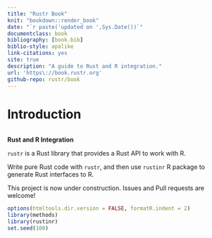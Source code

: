 ```yaml
--- 
title: "Rustr Book"
knit: "bookdown::render_book"
date: "`r paste('updated on ',Sys.Date())`"
documentclass: book
bibliography: [book.bib]
biblio-style: apalike
link-citations: yes
site: true
description: "A guide to Rust and R integration."
url: 'https\://book.rustr.org'
github-repo: rustr/book
---
```



# Introduction

<img width="0" height="0" src="./rustr_logo.png"></img>

**Rust and R Integration**

`rustr` is a Rust library that provides a Rust API to work with R.

Write pure Rust code with `rustr`, and then use `rustinr` R package to generate Rust interfaces to R.

This project is now under construction. Issues and Pull requests are welcome!


```r
options(htmltools.dir.version = FALSE, formatR.indent = 2)
library(methods)
library(rustinr)
set.seed(100)
```
